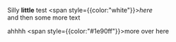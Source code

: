 Silly **little** test <span style={{color:"white"}}>*here*</span><br/>
and then some more text

ahhhh <span style={{color:"#1e90ff"}}>more</span> over here